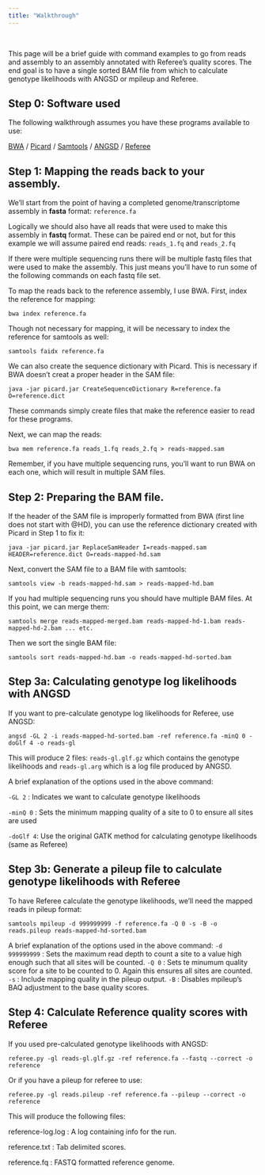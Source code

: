 ```yaml
---
title: "Walkthrough"
---
```

</br>

This page will be a brief guide with command examples to go from reads and assembly to an assembly annotated with Referee's quality scores. The end goal is to have a single sorted BAM file from which to calculate genotype likelihoods with ANGSD or mpileup and Referee.

## Step 0: Software used

The following walkthrough assumes you have these programs available to use:

[BWA](https://github.com/lh3/bwa) / 
[Picard](https://broadinstitute.github.io/picard/) / 
[Samtools](https://github.com/samtools/samtools) / 
[ANGSD](https://github.com/ANGSD/angsd) / 
[Referee](https://github.com/gwct/referee)

## Step 1: Mapping the reads back to your assembly.

We'll start from the point of having a completed genome/transcriptome assembly in **fasta** format: `reference.fa`

Logically we should also have all reads that were used to make this assembly in **fastq** format. These can be paired end or not, but for this example we will assume paired end reads: `reads_1.fq` and `reads_2.fq`

If there were multiple sequencing runs there will be multiple fastq files that were used to make the assembly. This just means you'll have to run some of the following commands on each fastq file set.

To map the reads back to the reference assembly, I use BWA. First, index the reference for mapping:

```
bwa index reference.fa
```

Though not necessary for mapping, it will be necessary to index the reference for samtools as well:

```
samtools faidx reference.fa
```

We can also create the sequence dictionary with Picard. This is necessary if BWA doesn't creat a proper header in the SAM file:

```
java -jar picard.jar CreateSequenceDictionary R=reference.fa O=reference.dict
```


These commands simply create files that make the reference easier to read for these programs.

Next, we can map the reads:

```
bwa mem reference.fa reads_1.fq reads_2.fq > reads-mapped.sam
```

Remember, if you have multiple sequencing runs, you'll want to run BWA on each one, which will result in multiple SAM files.

## Step 2: Preparing the BAM file.

If the header of the SAM file is improperly formatted from BWA (first line does not start with @HD), you can use the reference dictionary created with Picard in Step 1 to fix it:

```
java -jar picard.jar ReplaceSamHeader I=reads-mapped.sam HEADER=reference.dict O=reads-mapped-hd.sam
```

Next, convert the SAM file to a BAM file with samtools:

```
samtools view -b reads-mapped-hd.sam > reads-mapped-hd.bam
```

If you had multiple sequencing runs you should have multiple BAM files. At this point, we can merge them:

```
samtools merge reads-mapped-merged.bam reads-mapped-hd-1.bam reads-mapped-hd-2.bam ... etc.
```

Then we sort the single BAM file:

```
samtools sort reads-mapped-hd.bam -o reads-mapped-hd-sorted.bam
```

## Step 3a: Calculating genotype log likelihoods with ANGSD

If you want to pre-calculate genotype log likelihoods for Referee, use ANGSD:

```
angsd -GL 2 -i reads-mapped-hd-sorted.bam -ref reference.fa -minQ 0 -doGlf 4 -o reads-gl
```

This will produce 2 files: `reads-gl.glf.gz` which contains the genotype likelihoods and `reads-gl.arg` which is a log file produced by ANGSD.

A brief explanation of the options used in the above command:

`-GL 2`   : Indicates we want to calculate genotype likelihoods

`-minQ 0` : Sets the minimum mapping quality of a site to 0 to ensure all sites are used

`-doGlf 4`: Use the original GATK method for calculating genotype likelihoods (same as Referee)

## Step 3b: Generate a pileup file to calculate genotype likelihoods with Referee

To have Referee calculate the genotype likelihoods, we'll need the mapped reads in pileup format:

```
samtools mpileup -d 999999999 -f reference.fa -Q 0 -s -B -o reads.pileup reads-mapped-hd-sorted.bam
```

A brief explanation of the options used in the above command:
`-d 999999999` : Sets the maximum read depth to count a site to a value high enough such that all sites will be counted.
`-Q 0` : Sets te minumum quality score for a site to be counted to 0. Again this ensures all sites are counted.
`-s` : Include mapping quality in the pileup output.
`-B` : Disables mpileup's BAQ adjustment to the base quality scores.

## Step 4: Calculate Reference quality scores with Referee

If you used pre-calculated genotype likelihoods with ANGSD:

```
referee.py -gl reads-gl.glf.gz -ref reference.fa --fastq --correct -o reference
```

Or if you have a pileup for referee to use:

```
referee.py -gl reads.pileup -ref reference.fa --pileup --correct -o reference
```

This will produce the following files:

reference-log.log : A log containing info for the run.

reference.txt : Tab delimited scores.

reference.fq : FASTQ formatted reference genome.

